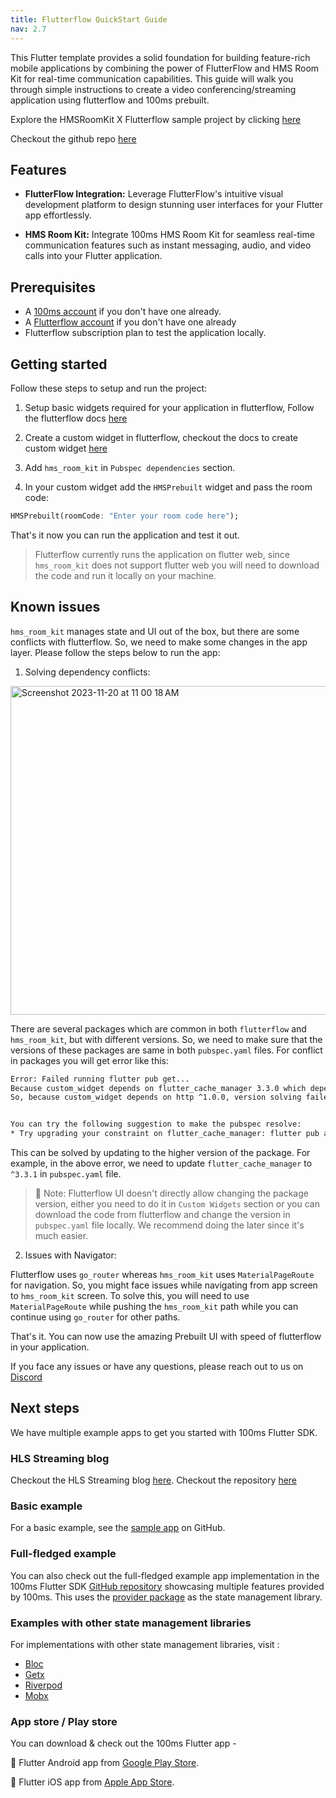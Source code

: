```yaml
---
title: Flutterflow QuickStart Guide
nav: 2.7
---
```


This Flutter template provides a solid foundation for building feature-rich mobile applications by combining the power of FlutterFlow and HMS Room Kit for real-time communication capabilities.
This guide will walk you through simple instructions to create a video conferencing/streaming application using flutterflow and 100ms prebuilt.

Explore the HMSRoomKit X Flutterflow sample project by clicking [here](https://app.flutterflow.io/project/hms-room-kit-sample-lvsfde?tab=customCode&customCodeTab=widgets)

Checkout the github repo [here](https://github.com/100mslive/100ms-flutter/tree/FLUT-204/sample%20apps/flutterflow-prebuilt-quickstart)

## Features

- **FlutterFlow Integration:** Leverage FlutterFlow's intuitive visual development platform to design stunning user interfaces for your Flutter app effortlessly.

- **HMS Room Kit:** Integrate 100ms HMS Room Kit for seamless real-time communication features such as instant messaging, audio, and video calls into your Flutter application.

## Prerequisites

- A [100ms account](https://dashboard.100ms.live/register) if you don't have one already.
- A [Flutterflow account](https://app.flutterflow.io/create-account) if you don't have one already
- Flutterflow subscription plan to test the application locally.


## Getting started

Follow these steps to setup and run the project:

1. Setup basic widgets required for your application in flutterflow, Follow the flutterflow docs [here](https://docs.flutterflow.io/getting-started/resources)

2. Create a custom widget in flutterflow, checkout the docs to create custom widget [here](https://docs.flutterflow.io/customizing-your-app/custom-functions/custom-widgets)

3. Add `hms_room_kit` in `Pubspec dependencies` section.

4. In your custom widget add the `HMSPrebuilt` widget and pass the room code:

```dart
HMSPrebuilt(roomCode: "Enter your room code here");
```

That's it now you can run the  application and test it out.

> Flutterflow currently runs the application on flutter web, since `hms_room_kit` does not support flutter web you will need to 
> download the code and run it locally on your machine.

## Known issues

`hms_room_kit` manages state and UI out of the box, but there are some conflicts with flutterflow. So, we need to make some changes in the app layer. Please follow the steps below to run the app:

1. Solving dependency conflicts:

<img width="526" alt="Screenshot 2023-11-20 at 11 00 18 AM" src="https://github.com/100mslive/100ms-flutter/assets/93931528/810b96ca-d268-4681-b073-56b4df35de51"/>

There are several packages which are common in both `flutterflow` and `hms_room_kit`, but with different versions. So, we need to make sure that the versions of these packages are same in both `pubspec.yaml` files. For conflict in packages you will get error like this:

```bash
Error: Failed running flutter pub get...
Because custom_widget depends on flutter_cache_manager 3.3.0 which depends on http ^0.13.0, http ^0.13.0 is required.
So, because custom_widget depends on http ^1.0.0, version solving failed.


You can try the following suggestion to make the pubspec resolve:
* Try upgrading your constraint on flutter_cache_manager: flutter pub add flutter_cache_manager:^3.3.1
```

This can be solved by updating to the higher version of the package. For example, in the above error, we need to update `flutter_cache_manager` to `^3.3.1` in `pubspec.yaml` file.

> 🔑 Note: Flutterflow UI doesn't directly allow changing the package version, either you need to do it in `Custom Widgets` section or you can download the code from flutterflow and change the version in `pubspec.yaml` file locally. We recommend doing the later since it's much easier.

2. Issues with Navigator:

Flutterflow uses `go_router` whereas `hms_room_kit` uses `MaterialPageRoute` for navigation. So, you might face issues while navigating from app screen to `hms_room_kit` screen. To solve this, you will need to use `MaterialPageRoute` while pushing the `hms_room_kit` path while you can continue using `go_router` for other paths.

That's it. You can now use the amazing Prebuilt UI with speed of flutterflow in your application.

If you face any issues or have any questions, please reach out to us on [Discord](https://discord.gg/jD94Fp74Ea)

## Next steps

We have multiple example apps to get you started with 100ms Flutter SDK.

### HLS Streaming blog

Checkout the HLS Streaming blog [here](https://www.100ms.live/blog/flutter-streaming).
Checkout the repository [here](https://github.com/adityathakurxd/flutter-live)

### Basic example

For a basic example, see the [sample app](https://github.com/100mslive/100ms-flutter/tree/main/sample%20apps/flutter-quickstart-app) on GitHub.

### Full-fledged example

You can also check out the full-fledged example app implementation in the 100ms Flutter SDK [GitHub repository](https://github.com/100mslive/100ms-flutter/tree/main/example) showcasing multiple features provided by 100ms. This uses the [provider package](https://pub.dev/packages/provider) as the state management library.

### Examples with other state management libraries

For implementations with other state management libraries, visit :

-   [Bloc](https://github.com/100mslive/100ms-flutter/tree/main/sample%20apps/bloc)
-   [Getx](https://github.com/100mslive/100ms-flutter/tree/main/sample%20apps/getx)
-   [Riverpod](https://github.com/100mslive/100ms-flutter/tree/main/sample%20apps/riverpod)
-   [Mobx](https://github.com/100mslive/100ms-flutter/tree/main/sample%20apps/mobx)

### App store / Play store

You can download & check out the 100ms Flutter app -

🤖 Flutter Android app from [Google Play Store](https://play.google.com/store/apps/details?id=live.hms.flutter).

📱 Flutter iOS app from [Apple App Store](https://apps.apple.com/app/100ms-live/id1576541989).
